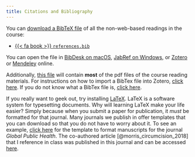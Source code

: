 ```yaml
---
title: Citations and Bibliography
---
```


You can [download a BibTeX file](/files/bib/references.bib) of all the non-web-based readings in the course:

- [{{< fa book >}} `references.bib`](/files/bib/references.bib)

You can open the file in [BibDesk on macOS](http://bibdesk.sourceforge.net/), [JabRef on Windows](http://www.jabref.org/), or [Zotero](https://www.zotero.org/) or [Mendeley](https://www.mendeley.com/) online.

Additionally, [this file](/files/bib/bibliography-phhbhp7534.zip) will contain **most** of the pdf files of the course reading materials. For instructions on how to import a BibTex file into Zotero, [click here](http://www.zotero.org). If you do not know what a BibTex file is, [click here](www.bibtex.org).

If you really want to geek out, try installing [LaTeX](https://www.latex-project.org/get/). LaTeX is a software system for typesetting documents. Why will learning LaTeX make your life easier? Simply because when you submit a paper for publication, it *must* be formatted for that journal. Many journals we publish in offer templates that you can download so that you do not have to worry about it. To see an example, [click here](https://journals.plos.org/globalpublichealth/s/latex) for the template to format manuscripts for the journal *Global Public Health*. The co-authored article [@morris_circumcision_2018] that I reference in class was published in this journal and can be accessed [here](https://www.tandfonline.com/doi/full/10.1080/17441692.2016.1164737?casa_token=aP-rFIFPFFsAAAAA:tzg7FZlaSBkTmRBVGYI3xvzqNMheVRvBY6VhDVIEnZnK_R-mrUn4IZ4EqDSkRBomJ3ewrHH1zyE).

